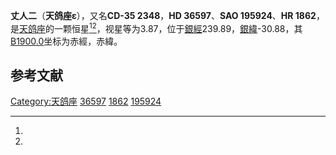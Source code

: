 {{Starbox begin
| name = 天鸽座ε
}}
{{Starbox observe
| epoch = [[J2000.0|J2000.0]]
| constell = [[天鸽座|天鸽座]]<ref name=SIMBAD>{{cite web
 | url=http://simbad.u-strasbg.fr/simbad/sim-id?Ident=HR+1862
 | title=Pulsating variable Star
 | publisher=Centre de Données astronomiques de Strasbourg
 | work=SIMBAD
 | accessdate=2012-07-13
 | archive-date=2016-03-19
 | archive-url=https://web.archive.org/web/20160319065721/http://simbad.u-strasbg.fr/simbad/sim-id?Ident=HR+1862
 | dead-url=no
 }}</ref><ref name=DATA>{{cite web
 | url=http://vizier.u-strasbg.fr/viz-bin/VizieR-5?-out.add=.&-source=5050&-corr=PK=HR&-out.max=9999&HR=1862
 | title=VizieR Detailed Page
 | accessdate=2012-07-13
 | archive-date=2016-03-05
 | archive-url=https://web.archive.org/web/20160305005238/http://vizier.u-strasbg.fr/viz-bin/VizieR-5?-out.add=.&-source=5050&-corr=PK=HR&-out.max=9999&HR=1862
 | dead-url=no
 }}</ref>
| 星官 = [[丈人_(星官)|丈人]]
| ra = {{RA|5|31|12.7}}<ref name=SIMBAD /><ref name=DATA />
| dec = {{DEC|-35|28|14}}<ref name=SIMBAD /><ref name=DATA />
| appmag_v = 3.87<ref name=SIMBAD /><ref name=DATA />
}}
{{Starbox character
| class = K1IIIa<ref name=SIMBAD /><ref name=DATA />
| b-v = 1.14<ref name=SIMBAD /><ref name=DATA />
| u-b = 1.08<ref name=SIMBAD /><ref name=DATA />
| r-i = 0.6<ref name=SIMBAD /><ref name=DATA />
| variable = 
}}
{{Starbox astrometry
| radial_v = 1.08
| prop_mo_ra = -5
| parallax = 0.008
| p_error = 
}}
{{Starbox catalog
| names =CD-35 2348，[[SAO星表|SAO]] 195924，[[HD星表|HD]] 36597，[[HR星表|HR]] 1862}}
{{Starbox reference |Simbad=HR+1862}}
{{Starbox end}}

'''丈人二'''（'''天鸽座ε'''），又名'''CD-35 2348'''，'''HD 36597'''、'''SAO 195924'''、'''HR 1862'''，是[[天鸽座|天鸽座]]的一颗恒星<ref name=SIMBAD /><ref name=DATA />，视星等为3.87，位于[[銀道座標系|銀經]]239.89，[[銀道座標系|銀緯]]-30.88，其[[B1900.0|B1900.0]]坐标为赤經{{RA|5|27|39.7}}，赤緯{{DEC|-35|-30.88|37}}。

== 参考文献 ==
{{reflist}}

{{star-stub}}

{{天鸽座恒星}}
{{星官|丈人|2}}
[[Category:天鸽座|Category:天鸽座]]
[[Category:HD和HDE天體|36597]]
[[Category:HR天體|1862]]
[[Category:SAO天體|195924]]